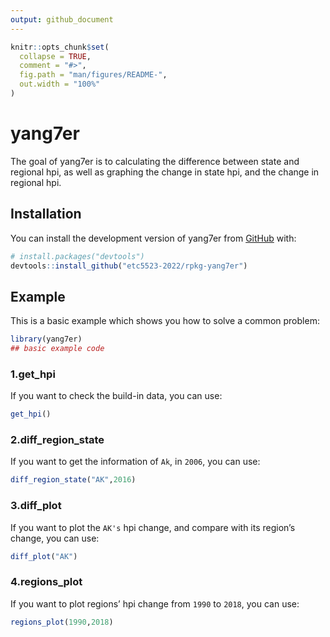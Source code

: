 ```yaml
---
output: github_document
---
```


<!-- README.md is generated from README.Rmd. Please edit that file -->

```r
knitr::opts_chunk$set(
  collapse = TRUE,
  comment = "#>",
  fig.path = "man/figures/README-",
  out.width = "100%"
)
```

# yang7er

<!-- badges: start -->

<!-- badges: end -->

The goal of yang7er is to calculating the difference between state and regional hpi, as well as graphing the change in state hpi, and the change in regional hpi.

## Installation

You can install the development version of yang7er from [GitHub](https://github.com/) with:

``` r
# install.packages("devtools")
devtools::install_github("etc5523-2022/rpkg-yang7er")
```

## Example

This is a basic example which shows you how to solve a common problem:

```r
library(yang7er)
## basic example code
```

### 1.get_hpi

If you want to check the build-in data, you can use:

```r
get_hpi()
```

### 2.diff_region_state

If you want to get the information of `Ak`, in `2006`, you can use:

```r
diff_region_state("AK",2016)
```

### 3.diff_plot

If you want to plot the `AK's` hpi change, and compare with its region's change, you can use:

```r
diff_plot("AK")
```

### 4.regions_plot

If you want to plot regions' hpi change from `1990` to `2018`, you can use:

```r
regions_plot(1990,2018)
```
